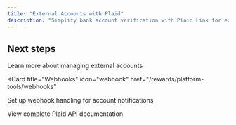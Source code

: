 ```yaml
---
title: "External Accounts with Plaid"
description: "Simplify bank account verification with Plaid Link for external account setup"
---
```



<PlaidIntegration />

## Next steps

<CardGroup cols={2}>
<Card title="External accounts" icon="building-columns" href="/rewards/developer-guides/external-accounts">
Learn more about managing external accounts
</Card>

<Card
  title="Webhooks"
  icon="webhook"
  href="/rewards/platform-tools/webhooks"
>
  Set up webhook handling for account notifications
</Card>

<Card title="API Reference" icon="code" href="/api-reference">
View complete Plaid API documentation
</Card>
</CardGroup>
